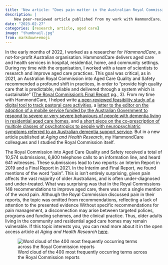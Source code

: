 ```yaml
---
title: 'New article: "Does pain matter in the Australian Royal Commission into Aged Care Quality and Safety? A text mining study"'
description: |
    New peer-reviewed article published from my work with HammondCare.
date: "2023-02-27"
categories: [research, article, aged care]
image: "thumbnail.jpg"
from: markdown+emoji
---
```


In the early months of 2022, I worked as a researcher for *HammondCare*, a not-for-profit Australian organisation. HammondCare delivers aged care and health services in hospital, residential, home, and community settings.
During my time with the organisation, I worked with a team of scientists to research and improve aged care practices.
This goal was critical, as in 2021, an Australian Royal Commission into Aged Care Quality and Safety recommended a profound shift in practices, in order to "provide high quality care that is predictable, reliable and delivered through a
system which is sustainable" ([The Royal Commission's Final Report](https://agedcare.royalcommission.gov.au/publications/final-report-volume-1) pg., 3).
From my time with HammondCare, I helped write [a peer-reviewed feasibility study of a digital tool to track pastoral care activities](https://www.tandfonline.com/doi/full/10.1080/08854726.2022.2091837), a [letter to the editor on the adoption of a mobile service funded by the Australian Government to respond to severe or very severe behaviours of people with dementia living in residential aged care homes](https://onlinelibrary.wiley.com/doi/10.1111/ajag.13121), and [a short piece on the co-prescription of multiple classes of psychotropics to people with neuropsychiatric symptoms referred to an Australian dementia support service](https://alz-journals.onlinelibrary.wiley.com/doi/full/10.1002/alz.065304). But in a new article published at *Aging and Health Research*, my HammondCare colleagues and I studied the Royal Commission itself.

The Royal Commission into Aged Care Quality and Safety received a total of 10,574 submissions, 6,800 telephone calls to an information line, and heard 641 witnesses.
These submissions lead to two reports: an Interim Report in 2019 and a Final Report in 2021.
In the Interim and Final Report, we found mentions of the word "pain".
This is isn't entirely surprising, given pain affects the vast majority of older Australians, and is often under-diagnosed and under-treated.
What was surprising was that in the Royal Commissions 148 recommendations to improve aged care, there was not a single mention of the word pain.
Although the Royal Commission discussed pain in their reports, the topic was omitted from recommendations, reflecting a lack of attention to the presented evidence
Without specific recommendations for pain management, a disconnection may arise between targeted polices, programs and funding schemes, and the clinical practice. Thus, older adults living in the community and residential aged care homes may remain vulnerable.
If this topic interests you, you can read more about it in the open access article at *Aging and Health Research* [here](https://www.sciencedirect.com/science/article/pii/S2667032123000100).


:::{.column-body-outset}
![Word cloud of the 400 most frequently occurring terms across the Royal Commission reports](thumbnail.jpg)
:::


